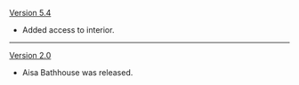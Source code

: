 {{Change History/Header}}
[[Version 5.4]]
* Added access to interior.
----
[[Version 2.0]]
* Aisa Bathhouse was released.